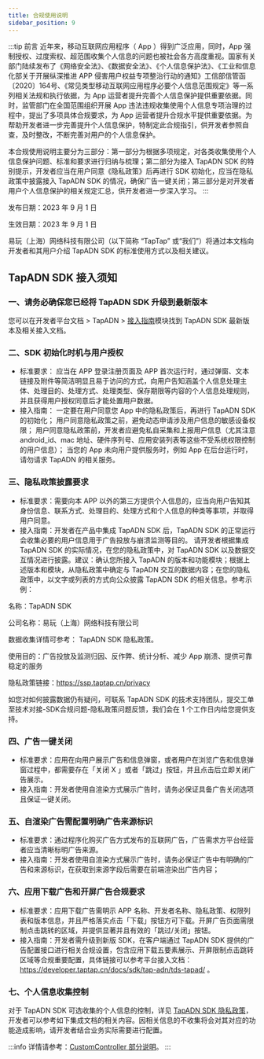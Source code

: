 ```yaml
---
title: 合规使用说明
sidebar_position: 9
---
```



:::tip
前言
近年来，移动互联网应用程序（ App ）得到广泛应用，同时，App 强制授权、过度索权、超范围收集个人信息的问题也被社会各方高度重视。国家有关部门陆续发布了《网络安全法》、《数据安全法》、《个人信息保护法》、《工业和信息化部关于开展纵深推进 APP 侵害用户权益专项整治行动的通知》工信部信管函〔2020〕164号、《常见类型移动互联网应用程序必要个人信息范围规定》等一系列相关法规和执行依据，为 App 运营者提升完善个人信息保护提供重要依据。同时，监管部门在全国范围组织开展 App 违法违规收集使用个人信息专项治理的过程中，提出了多项具体合规要求，为 App 运营者提升合规水平提供重要依据。为帮助开发者进一步完善提升个人信息保护，特制定此合规指引，供开发者参照自查，及时整改，不断完善对用户的个人信息保护。

本合规使用说明主要分为三部分：第一部分为根据多项规定，对各类收集使用个人信息保护问题、标准和要求进行归纳与梳理；第二部分为接入 TapADN SDK 的特别提示，开发者应当在用户同意《隐私政策》后再进行 SDK 初始化，应当在隐私政策中披露接入 TapADN SDK 的情况，确保广告一键关闭；第三部分是对开发者用户个人信息保护的相关规定汇总，供开发者进一步深入学习。
:::

发布日期：2023 年 9 月 1 日

生效日期：2023 年 9 月 1 日

易玩（上海）网络科技有限公司（以下简称 “TapTap” 或“我们”）将通过本文档向开发者和其用户介绍 TapADN SDK 的标准使用方式以及相关建议。


## TapADN SDK 接入须知
### 一、请务必确保您已经将 TapADN SDK 升级到最新版本
您可以在开发者平台文档 > TapADN > [接入指南](/docs/sdk/tap-adn/tds-tapad/)模块找到 TapADN SDK 最新版本及相关接入文档。

### 二、SDK 初始化时机与用户授权
- 标准要求： 应当在 APP 登录注册页面及 APP 首次运行时，通过弹窗、文本链接及附件等简洁明显且易于访问的方式，向用户告知涵盖个人信息处理主体、处理目的、处理方式、处理类型、保存期限等内容的个人信息处理规则，并且获得用户授权同意后才能处置用户数据。
- 接入指南： 一定要在用户同意您 App 中的隐私政策后，再进行 TapADN SDK 的初始化； 用户同意隐私政策之前，避免动态申请涉及用户信息的敏感设备权限； 用户同意隐私政策前，开发者应避免私自采集和上报用户信息（尤其注意 
 android_id、mac 地址、硬件序列号、应用安装列表等这些不受系统权限控制的用户信息）； 当您的 App 未向用户提供服务时，例如 App 在后台运行时，请勿请求 TapADN 的相关服务。

### 三、隐私政策披露要求

- 标准要求：需要向本 APP 以外的第三方提供个人信息的，应当向用户告知其身份信息、联系方式、处理目的、处理方式和个人信息的种类等事项，并取得用户同意。
- 接入指南：开发者在产品中集成 TapADN SDK 后，TapADN SDK 的正常运行会收集必要的用户信息用于广告投放与崩溃监测等目的。 请开发者根据集成 TapADN SDK 的实际情况，在您的隐私政策中，对 TapADN SDK 以及数据交互情况进行披露。建议：确认您所接入 TapADN 的版本和功能模块；根据上述版本和模块，从隐私政策中确定与 TapADN 交互的数据内容；在您的隐私政策中，以文字或列表的方式向公众披露 TapADN SDK 的相关信息。参考示例：

名称：TapADN SDK

公司名称：易玩（上海）网络科技有限公司

数据收集详情可参考： TapADN SDK 隐私政策。

使用目的：广告投放及监测归因、反作弊、统计分析、减少 App 崩溃、提供可靠稳定的服务

隐私政策链接：https://ssp.taptap.cn/privacy

如您对如何披露数据仍有疑问，可联系 TapADN SDK 的技术支持团队，提交工单至技术对接-SDK合规问题-隐私政策问题反馈，我们会在 1 个工作日内给您提供支持。

### 四、广告一键关闭
- 标准要求：应用在向用户展示广告和信息弹窗，或者用户在浏览广告和信息弹窗过程中，都需要存在「关闭 X 」或者「跳过」按钮，并且点击后立即关闭广告展示。
- 接入指南：开发者使用自渲染方式展示广告时，请务必保证具备广告关闭选项且保证一键关闭。

### 五、自渲染广告需配置明确广告来源标识
- 标准要求：通过程序化购买广告方式发布的互联网广告，广告需求方平台经营者应当清晰标明广告来源。
- 接入指南：开发者使用自渲染方式展示广告时，请务必保证广告中有明确的广告和来源标识，在获取到来源字段后需要在前端渲染出广告内容；

### 六、应用下载广告和开屏广告合规要求
- 标准要求：应用下载广告需明示 APP 名称、开发者名称、隐私政策、权限列表和版本信息，并且严格落实点击「下载」按钮方可下载。开屏广告页面需限制点击跳转的区域，并提供显著并且有效的「跳过/关闭」按钮。
- 接入指南：开发者需升级到新版 SDK，在客户端通过 TapADN SDK 提供的广告配置接口进行相关合规设置，包含应用下载五要素展示、开屏限制点击跳转区域等合规重要配置，具体链接可以参考平台接入文档：https://developer.taptap.cn/docs/sdk/tap-adn/tds-tapad/ 。

### 七、个人信息收集控制
对于 TapADN SDK 可选收集的个人信息的控制，详见 [TapADN SDK 隐私政策](https://ssp.taptap.cn/privacy)，开发者可以参考如下集成文档的相关内容。因相关信息的不收集将会对其对应的功能造成影响，请开发者结合业务实际需要进行配置。

:::info
详情请参考：[CustomController 部分说明](/docs/sdk/tap-adn/tds-tapad/#初始化)。
:::









